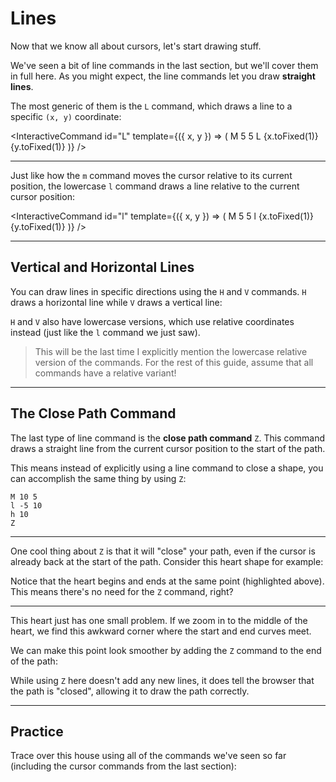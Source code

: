 # Lines

Now that we know all about cursors, let's start drawing stuff.

We've seen a bit of line commands in the last section, but we'll cover them in full here. As you might expect, the line commands let you draw **straight lines**.

The most generic of them is the `L` command, which draws a line to a specific `(x, y)` coordinate:

<InteractiveCommand
  id="L"
  template={({ x, y }) => (
    <span>
      <span className="text-gray10">M 5 5</span>
      <span>
        L {x.toFixed(1)} {y.toFixed(1)}
      </span>
    </span>
  )}
/>

---

Just like how the `m` command moves the cursor relative to its current position, the lowercase `l` command draws a line relative to the current cursor position:

<InteractiveCommand
  id="l"
  template={({ x, y }) => (
    <span>
      <span className="text-gray10">M 5 5</span>
      <span>
        l {x.toFixed(1)} {y.toFixed(1)}
      </span>
    </span>
  )}
/>

---

## Vertical and Horizontal Lines

You can draw lines in specific directions using the `H` and `V` commands. `H` draws a horizontal line while `V` draws a vertical line:

<CommandList
  id="command-list-lines"
  commands="
    M 13 5
    h -6
    V 15
    H 13
    M 7 10
    h 4
  "
/>

`H` and `V` also have lowercase versions, which use relative coordinates instead (just like the `l` command we just saw).

> This will be the last time I explicitly mention the lowercase relative version of the commands. For the rest of this guide, assume that all commands have a relative variant!

---

## The Close Path Command

The last type of line command is the **close path command** `Z`. This command draws a straight line from the current cursor position to the start of the path.

This means instead of explicitly using a line command to close a shape, you can accomplish the same thing by using `Z`:

```
M 10 5
l -5 10
h 10
Z
```

---

One cool thing about `Z` is that it will "close" your path, even if the cursor is already back at the start of the path. Consider this heart shape for example:

<HeartCommands />

Notice that the heart begins and ends at the same point (highlighted above). This means there's no need for the `Z` command, right?

---

This heart just has one small problem. If we zoom in to the middle of the heart, we find this awkward corner where the start and end curves meet.

We can make this point look smoother by adding the `Z` command to the end of the path:

<ClosePathToggle />

While using `Z` here doesn't add any new lines, it does tell the browser that the path is "closed", allowing it to draw the path correctly.

---

## Practice

Trace over this house using all of the commands we've seen so far (including the cursor commands from the last section):

<LineQuestion />
